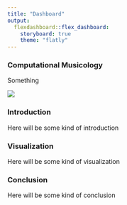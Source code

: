```yaml
---
title: "Dashboard"
output: 
  flexdashboard::flex_dashboard:
    storyboard: true
    theme: "flatly"
---
```


### Computational Musicology
 
Something

![](C:\Rstudio\myrepo\Gamelan_Gong_Kebyar.jpg)

### Introduction

Here will be some kind of introduction

### Visualization 

Here will be some kind of visualization

### Conclusion

Here will be some kind of conclusion